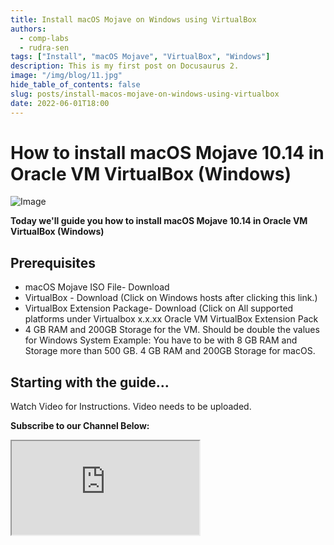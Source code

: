```yaml
---
title: Install macOS Mojave on Windows using VirtualBox
authors:
  - comp-labs
  - rudra-sen
tags: ["Install", "macOS Mojave", "VirtualBox", "Windows"]
description: This is my first post on Docusaurus 2.
image: "/img/blog/11.jpg"
hide_table_of_contents: false
slug: posts/install-macos-mojave-on-windows-using-virtualbox
date: 2022-06-01T18:00
---
```


# How to install macOS Mojave 10.14 in Oracle VM VirtualBox (Windows)

![Image](/img/blog/11.jpg)

**Today we'll guide you how to install macOS Mojave 10.14 in Oracle VM VirtualBox (Windows)**

<!-- truncate -->

## Prerequisites

- macOS Mojave ISO File- Download
- VirtualBox - Download (Click on Windows hosts after clicking this link.)
- VirtualBox Extension Package- Download (Click on All supported platforms under Virtualbox x.x.xx Oracle VM VirtualBox Extension Pack
- 4 GB RAM and 200GB Storage for the VM. Should be double the values for Windows System Example: You have to be with 8 GB RAM and Storage more than 500 GB. 4 GB RAM and 200GB Storage for macOS.

## Starting with the guide...

Watch Video for Instructions.
Video needs to be uploaded.

**Subscribe to our Channel Below:**

<iframe
  src="https://complabs.in/html/subscribe.html"
  title="Subscribe Comp Labs"
  height="150"
></iframe>
